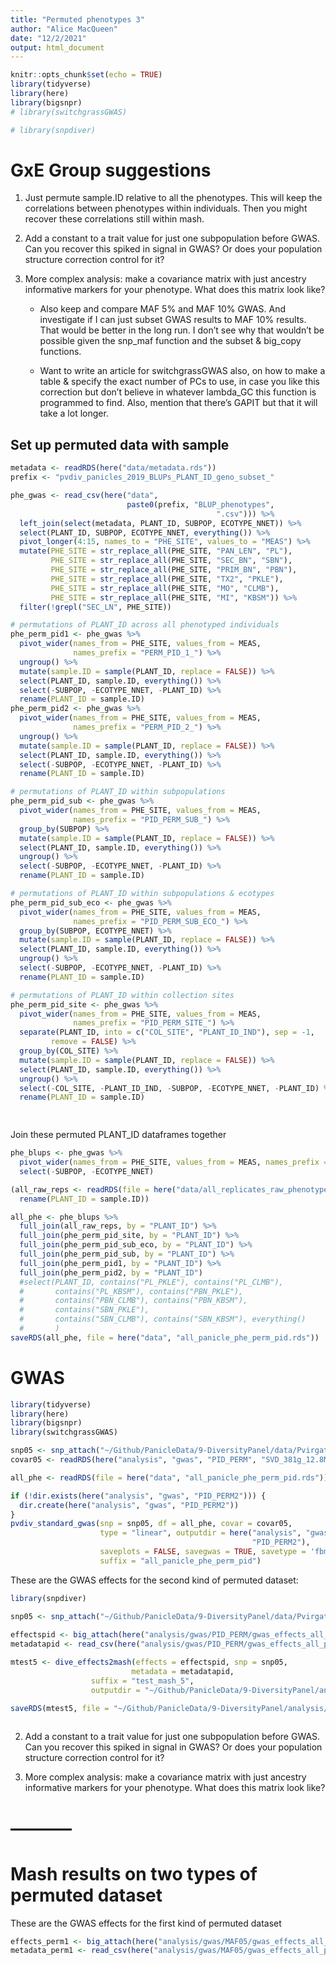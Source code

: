 ```yaml
---
title: "Permuted phenotypes 3"
author: "Alice MacQueen"
date: "12/2/2021"
output: html_document
---
```


```r
knitr::opts_chunk$set(echo = TRUE)
library(tidyverse)
library(here)
library(bigsnpr)
# library(switchgrassGWAS)

# library(snpdiver)

```

# GxE Group suggestions

1. Just permute sample.ID relative to all the phenotypes. This will keep the correlations between phenotypes within individuals. Then you might recover these correlations still within mash.

2. Add a constant to a trait value for just one subpopulation before GWAS. Can you recover this spiked in signal in GWAS? Or does your population structure correction control for it?

3. More complex analysis: make a covariance matrix with just ancestry informative markers for your phenotype. What does this matrix look like?

    * Also keep and compare MAF 5% and MAF 10% GWAS. And investigate if I can just subset GWAS results to MAF 10% results. That would be better in the long run. I don't see why that wouldn't be possible given the snp_maf function and the subset & big_copy functions.

    * Want to write an article for switchgrassGWAS also, on how to make a table & specify the exact number of PCs to use, in case you like this correction but don't believe in whatever lambda_GC this function is programmed to find. Also, mention that there's GAPIT but that it will take a lot longer. 

## Set up permuted data with sample
```r
metadata <- readRDS(here("data/metadata.rds"))
prefix <- "pvdiv_panicles_2019_BLUPs_PLANT_ID_geno_subset_"

phe_gwas <- read_csv(here("data", 
                          paste0(prefix, "BLUP_phenotypes",
                                              ".csv"))) %>%
  left_join(select(metadata, PLANT_ID, SUBPOP, ECOTYPE_NNET)) %>%
  select(PLANT_ID, SUBPOP, ECOTYPE_NNET, everything()) %>% 
  pivot_longer(4:15, names_to = "PHE_SITE", values_to = "MEAS") %>%
  mutate(PHE_SITE = str_replace_all(PHE_SITE, "PAN_LEN", "PL"),
         PHE_SITE = str_replace_all(PHE_SITE, "SEC_BN", "SBN"),
         PHE_SITE = str_replace_all(PHE_SITE, "PRIM_BN", "PBN"),
         PHE_SITE = str_replace_all(PHE_SITE, "TX2", "PKLE"),
         PHE_SITE = str_replace_all(PHE_SITE, "MO", "CLMB"),
         PHE_SITE = str_replace_all(PHE_SITE, "MI", "KBSM")) %>%
  filter(!grepl("SEC_LN", PHE_SITE)) 
```

```r
# permutations of PLANT_ID across all phenotyped individuals
phe_perm_pid1 <- phe_gwas %>%
  pivot_wider(names_from = PHE_SITE, values_from = MEAS, 
              names_prefix = "PERM_PID_1_") %>%
  ungroup() %>%
  mutate(sample.ID = sample(PLANT_ID, replace = FALSE)) %>%
  select(PLANT_ID, sample.ID, everything()) %>%
  select(-SUBPOP, -ECOTYPE_NNET, -PLANT_ID) %>%
  rename(PLANT_ID = sample.ID)
phe_perm_pid2 <- phe_gwas %>%
  pivot_wider(names_from = PHE_SITE, values_from = MEAS, 
              names_prefix = "PERM_PID_2_") %>%
  ungroup() %>%
  mutate(sample.ID = sample(PLANT_ID, replace = FALSE)) %>%
  select(PLANT_ID, sample.ID, everything()) %>%
  select(-SUBPOP, -ECOTYPE_NNET, -PLANT_ID) %>%
  rename(PLANT_ID = sample.ID)

# permutations of PLANT_ID within subpopulations
phe_perm_pid_sub <- phe_gwas %>%
  pivot_wider(names_from = PHE_SITE, values_from = MEAS, 
              names_prefix = "PID_PERM_SUB_") %>%
  group_by(SUBPOP) %>%
  mutate(sample.ID = sample(PLANT_ID, replace = FALSE)) %>%
  select(PLANT_ID, sample.ID, everything()) %>%
  ungroup() %>%
  select(-SUBPOP, -ECOTYPE_NNET, -PLANT_ID) %>%
  rename(PLANT_ID = sample.ID)

# permutations of PLANT_ID within subpopulations & ecotypes
phe_perm_pid_sub_eco <- phe_gwas %>%
  pivot_wider(names_from = PHE_SITE, values_from = MEAS, 
              names_prefix = "PID_PERM_SUB_ECO_") %>%
  group_by(SUBPOP, ECOTYPE_NNET) %>%
  mutate(sample.ID = sample(PLANT_ID, replace = FALSE)) %>%
  select(PLANT_ID, sample.ID, everything()) %>%
  ungroup() %>%
  select(-SUBPOP, -ECOTYPE_NNET, -PLANT_ID) %>%
  rename(PLANT_ID = sample.ID)

# permutations of PLANT_ID within collection sites
phe_perm_pid_site <- phe_gwas %>%
  pivot_wider(names_from = PHE_SITE, values_from = MEAS, 
              names_prefix = "PID_PERM_SITE_") %>%
  separate(PLANT_ID, into = c("COL_SITE", "PLANT_ID_IND"), sep = -1, 
         remove = FALSE) %>%
  group_by(COL_SITE) %>%
  mutate(sample.ID = sample(PLANT_ID, replace = FALSE)) %>%
  select(PLANT_ID, sample.ID, everything()) %>%
  ungroup() %>%
  select(-COL_SITE, -PLANT_ID_IND, -SUBPOP, -ECOTYPE_NNET, -PLANT_ID) %>%
  rename(PLANT_ID = sample.ID)

 
```

Join these permuted PLANT_ID dataframes together
```r
phe_blups <- phe_gwas %>%
  pivot_wider(names_from = PHE_SITE, values_from = MEAS, names_prefix = "BLUP_") %>%
  select(-SUBPOP, -ECOTYPE_NNET)

(all_raw_reps <- readRDS(file = here("data/all_replicates_raw_phenotypes_geno_subset.rds")) %>%
  rename(PLANT_ID = sample.ID))

all_phe <- phe_blups %>%
  full_join(all_raw_reps, by = "PLANT_ID") %>%
  full_join(phe_perm_pid_site, by = "PLANT_ID") %>%
  full_join(phe_perm_pid_sub_eco, by = "PLANT_ID") %>%
  full_join(phe_perm_pid_sub, by = "PLANT_ID") %>%
  full_join(phe_perm_pid1, by = "PLANT_ID") %>%
  full_join(phe_perm_pid2, by = "PLANT_ID") 
  #select(PLANT_ID, contains("PL_PKLE"), contains("PL_CLMB"), 
  #       contains("PL_KBSM"), contains("PBN_PKLE"),
  #       contains("PBN_CLMB"), contains("PBN_KBSM"), 
  #       contains("SBN_PKLE"),
  #       contains("SBN_CLMB"), contains("SBN_KBSM"), everything()
  #       )
saveRDS(all_phe, file = here("data", "all_panicle_phe_perm_pid.rds"))

```


# GWAS

```r
library(tidyverse)
library(here)
library(bigsnpr)
library(switchgrassGWAS)

snp05 <- snp_attach("~/Github/PanicleData/9-DiversityPanel/data/Pvirgatum_V5_GWAS_381g_PanicleData_subset_maf_0.05.rds")
covar05 <- readRDS(here("analysis", "gwas", "PID_PERM", "SVD_381g_12.8M_SNPs_15PCs.rds"))

all_phe <- readRDS(file = here("data", "all_panicle_phe_perm_pid.rds"))

if (!dir.exists(here("analysis", "gwas", "PID_PERM2"))) {
  dir.create(here("analysis", "gwas", "PID_PERM2"))
}
pvdiv_standard_gwas(snp = snp05, df = all_phe, covar = covar05, 
                    type = "linear", outputdir = here("analysis", "gwas",
                                                      "PID_PERM2"), 
                    saveplots = FALSE, savegwas = TRUE, savetype = 'fbm', 
                    suffix = "all_panicle_phe_perm_pid")

```

These are the GWAS effects for the second kind of permuted dataset:
```r
library(snpdiver)

snp05 <- snp_attach("~/Github/PanicleData/9-DiversityPanel/data/Pvirgatum_V5_GWAS_381g_PanicleData_subset_maf_0.05.rds")
  
effectspid <- big_attach(here("analysis/gwas/PID_PERM/gwas_effects_all_panicle_phe_perm_pid.rds"))
metadatapid <- read_csv(here("analysis/gwas/PID_PERM/gwas_effects_all_panicle_phe_perm_pid_associated_metadata.csv"))

mtest5 <- dive_effects2mash(effects = effectspid, snp = snp05, 
                           metadata = metadatapid, 
                  suffix = "test_mash_5", 
                  outputdir = "~/Github/PanicleData/9-DiversityPanel/analysis/gwas/PID_PERM")

saveRDS(mtest5, file = "~/Github/PanicleData/9-DiversityPanel/analysis/gwas/PID_PERM/Mash_output_all_panicle_phe_perm_pid.rds" )
        

```


2. Add a constant to a trait value for just one subpopulation before GWAS. Can you recover this spiked in signal in GWAS? Or does your population structure correction control for it?

3. More complex analysis: make a covariance matrix with just ancestry informative markers for your phenotype. What does this matrix look like?



# -----------

# Mash results on two types of permuted dataset

These are the GWAS effects for the first kind of permuted dataset

```r
effects_perm1 <- big_attach(here("analysis/gwas/MAF05/gwas_effects_all_panicle_phe_MAF_5per.rds"))
metadata_perm1 <- read_csv(here("analysis/gwas/MAF05/gwas_effects_all_panicle_phe_MAF_5per_associated_metadata.csv"))


```

